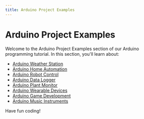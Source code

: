 ```yaml
---
title: Arduino Project Examples
---
```


# Arduino Project Examples

Welcome to the Arduino Project Examples section of our Arduino programming tutorial. In this section, you'll learn about:

- [Arduino Weather Station](./0-arduino-weather-station.mdx)
- [Arduino Home Automation](./1-arduino-home-automation.mdx)
- [Arduino Robot Control](./2-arduino-robot-control.mdx)
- [Arduino Data Logger](./3-arduino-data-logger.mdx)
- [Arduino Plant Monitor](./4-arduino-plant-monitor.mdx)
- [Arduino Wearable Devices](./5-arduino-wearable-devices.mdx)
- [Arduino Game Development](./6-arduino-game-development.mdx)
- [Arduino Music Instruments](./7-arduino-music-instruments.mdx)

Have fun coding!